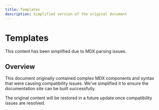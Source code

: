 ```yaml
---
title: Templates
description: Simplified version of the original document
---
```


# Templates

This content has been simplified due to MDX parsing issues.

## Overview

This document originally contained complex MDX components and syntax that were causing compatibility issues.
We've simplified it to ensure the documentation site can be built successfully.

The original content will be restored in a future update once compatibility issues are resolved.
